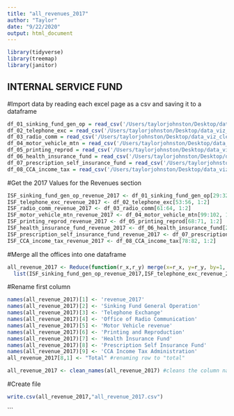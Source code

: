 ```yaml
---
title: "all_revenues_2017"
author: "Taylor"
date: "9/22/2020"
output: html_document
---
```

```r
library(tidyverse)
library(treemap)
library(janitor)
```

## INTERNAL SERVICE FUND
#Import data by reading each excel page as a csv and saving it to a dataframe
```r
df_01_sinking_fund_gen_op = read_csv('/Users/taylorjohnston/Desktop/data_viz_cle/cle-budget/InternalServiceFund/01_SinkingFundGenOp_pg465.csv')
df_02_telephone_exc = read_csv('/Users/taylorjohnston/Desktop/data_viz_cle/cle-budget/InternalServiceFund/02_TelephoneExchange_pg467-68.csv')
df_03_radio_comm = read_csv('/Users/taylorjohnston/Desktop/data_viz_cle/cle-budget/InternalServiceFund/03_OfficeofRadioComm_pg472-73.csv')
df_04_motor_vehicle_mtn = read_csv('/Users/taylorjohnston/Desktop/data_viz_cle/cle-budget/InternalServiceFund/04_MotorVehicleMtn_pg477-79.csv')
df_05_printing_reprod = read_csv('/Users/taylorjohnston/Desktop/data_viz_cle/cle-budget/InternalServiceFund/05_Printing&Reproduc_pg482-83.csv')
df_06_health_insurance_fund = read_csv('/Users/taylorjohnston/Desktop/data_viz_cle/cle-budget/InternalServiceFund/06_HealthSelfInsuranceFund_pg488.csv')
df_07_prescription_self_insurance_fund = read_csv('/Users/taylorjohnston/Desktop/data_viz_cle/cle-budget/InternalServiceFund/07_PrscptnSelfInsrncFund_pg489.csv')
df_08_CCA_income_tax = read_csv('/Users/taylorjohnston/Desktop/data_viz_cle/cle-budget/InternalServiceFund/08_CCAIncomeTaxAdmin_pg493-95.csv')
```


#Get the 2017 Values for the Revenues section
```r
ISF_sinking_fund_gen_op_revenue_2017 <- df_01_sinking_fund_gen_op[29:32, 1:2]
ISF_telephone_exc_revenue_2017 <- df_02_telephone_exc[53:56, 1:2]
ISF_radio_comm_revenue_2017 <- df_03_radio_comm[61:64, 1:2]
ISF_motor_vehicle_mtn_revenue_2017 <- df_04_motor_vehicle_mtn[99:102, 1:2]
ISF_printing_reprod_revenue_2017 <- df_05_printing_reprod[68:71, 1:2]
ISF_health_insurance_fund_revenue_2017 <- df_06_health_insurance_fund[22:24, 1:2]
ISF_prescription_self_insurance_fund_revenue_2017 <- df_07_prescription_self_insurance_fund[6:8, 1:2]
ISF_CCA_income_tax_revenue_2017 <- df_08_CCA_income_tax[78:82, 1:2]
```

#Merge all the offices into one dataframe

```r
all_revenue_2017 <- Reduce(function(r_x,r_y) merge(x=r_x, y=r_y, by=1, all=TRUE),  
  list(ISF_sinking_fund_gen_op_revenue_2017,ISF_telephone_exc_revenue_2017,ISF_radio_comm_revenue_2017, ISF_motor_vehicle_mtn_revenue_2017, ISF_printing_reprod_revenue_2017, ISF_health_insurance_fund_revenue_2017,ISF_prescription_self_insurance_fund_revenue_2017, ISF_CCA_income_tax_revenue_2017))
```

#Rename first column
```r
names(all_revenue_2017)[1] <- 'revenue_2017'
names(all_revenue_2017)[2] <- 'Sinking Fund General Operation'
names(all_revenue_2017)[3] <- 'Telephone Exchange'
names(all_revenue_2017)[4] <- 'Office of Radio Communication'
names(all_revenue_2017)[5] <- 'Motor Vehicle revenue'
names(all_revenue_2017)[6] <- 'Printing and Reproduction'
names(all_revenue_2017)[7] <- 'Health Insurance Fund'
names(all_revenue_2017)[8] <- 'Prescription Self Insurance Fund'
names(all_revenue_2017)[9] <- 'CCA Income Tax Administration'
all_revenue_2017[8,1] <- "Total" #renaming row to "total"

all_revenue_2017 <- clean_names(all_revenue_2017) #cleans the column names
```

#Create file
```r
write.csv(all_revenue_2017,"all_revenue_2017.csv")
```

```
